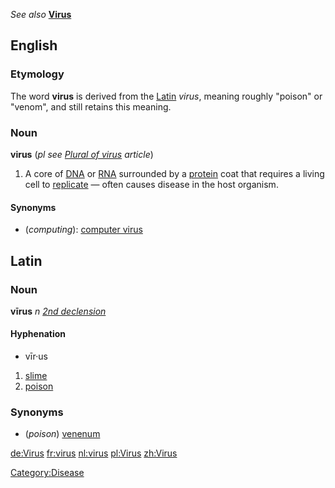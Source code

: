 ''See also'' '''[[Virus]]'''
==English==
===Etymology===
The word '''virus''' is derived from the [[Latin]] <i>virus</i>, meaning roughly "poison" or "venom", and still retains this meaning.

===Noun===
'''virus''' (''pl see [[Wikipedia:Plural of virus|Plural of virus]] article'')

#A core of [[DNA]] or [[RNA]] surrounded by a [[protein]] coat that requires a living cell to [[replicate]] &mdash; often causes disease in the host organism.

====Synonyms====
*(''computing''): [[computer virus]]

==Latin==
===Noun===
'''vīrus''' ''n'' ''[[Wiktionary Appendix:Latin second declension|2nd declension]]''

====Hyphenation====
*vīr·us

#[[slime]]
#[[poison]]

===Synonyms===
*(''poison'') [[venenum]]

[[de:Virus]]
[[fr:virus]]
[[nl:virus]]
[[pl:Virus]]
[[zh:Virus]]
[[Category:Disease]]